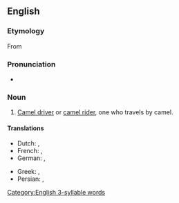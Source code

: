 ==English==

===Etymology===
From {{suffix|en|camel|eer}}

===Pronunciation===
* {{rhymes|ɪə(ɹ)|lang=en}}

===Noun===
{{en-noun}}

# [[camel driver|Camel driver]] or [[camel rider]], one who travels by camel.

====Translations====
{{trans-see|camel driver}}

{{trans-top|camel rider}}
* Dutch: {{t|nl|kameelrijder|m}}, {{t|nl|kameelrijdster|f}}
* French: {{t+|fr|chamelier|m}}, {{t+|fr|chamelière|f}}
* German: {{t|de|Kamelreiter|m}}, {{t|de|Kamelreiterin|f}}
{{trans-mid}}
* Greek: {{t+|el|καμηλιέρης|m}}, {{t+|el|καμηλιέρισσα|f}}
* Persian: {{t|fa|شتربان|tr=šotorbân}}, {{t+|fa|ساربان|tr=sârbân}}
{{trans-bottom}}

[[Category:English 3-syllable words]]